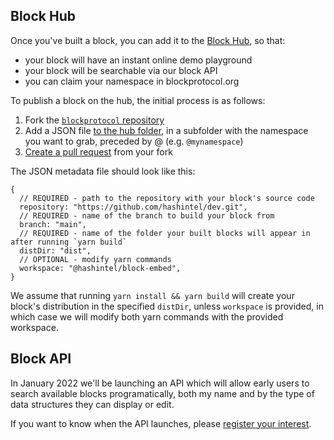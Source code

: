 ## Block Hub

Once you've built a block, you can add it to the [Block Hub](https://blockprotocol.org/hub), so that:

- your block will have an instant online demo playground
- your block will be searchable via our block API
- you can claim your namespace in blockprotocol.org

To publish a block on the hub, the initial process is as follows:

1.  Fork the [`blockprotocol` repository](https://github.com/blockprotocol/blockprotocol)
1.  Add a JSON file [to the hub folder](https://github.com/blockprotocol/blockprotocol/tree/main/hub), in a subfolder with the namespace you want to grab, preceded by @ (e.g. `@mynamespace`)
1.  [Create a pull request](https://github.com/blockprotocol/blockprotocol/compare) from your fork

The JSON metadata file should look like this:

```json5
{
  // REQUIRED - path to the repository with your block's source code
  repository: "https://github.com/hashintel/dev.git",
  // REQUIRED - name of the branch to build your block from
  branch: "main",
  // REQUIRED - name of the folder your built blocks will appear in after running `yarn build`
  distDir: "dist",
  // OPTIONAL - modify yarn commands
  workspace: "@hashintel/block-embed",
}
```

We assume that running `yarn install && yarn build` will create your block's distribution in the specified `distDir`,
unless `workspace` is provided, in which case we will modify both yarn commands with the provided workspace.

## Block API

In January 2022 we'll be launching an API which will allow early users to search available blocks programatically,
both my name and by the type of data structures they can display or edit.

If you want to know when the API launches, please [register your interest](https://blockprotocol.org/partners).
